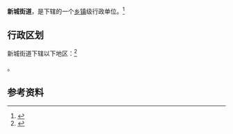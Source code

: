 {{中国乡级行政区|65/42/01/003/000}}

'''新城街道'''，是{{PRC admin/fullname|65/42/01/003/000|3}}下辖的一个[[乡镇|乡镇]]级行政单位。<ref>{{PRC admin/ref sgc|{{PRC admin/parent|65/42/01/003/000}}}}</ref>

== 行政区划 ==

新城街道下辖以下地区：<ref>{{PRC admin/ref sgc|65/42/01/003/000}}</ref>

{{PRC admin/children|65/42/01/003/000}}。

== 参考资料 ==

{{reflist}}

{{行政区划小作品}}
{{PRC admin/navcat|65/42/01/003/000}}